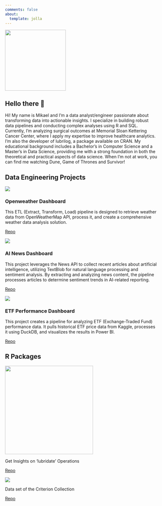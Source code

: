 ---
comments: false
about:
  template: jolla
---


::: {}
![](images/headshot.png){.profile-image width="200px"}
:::


## Hello there 👋

::: {#hero-heading .profile-box}
Hi! My name is Mikael and I'm a data analyst/engineer passionate about transforming data into actionable insights. I specialize in building robust data pipelines and conducting complex analyses using R and SQL. Currently, I'm analyzing surgical outcomes at Memorial Sloan Kettering Cancer Center, where I apply my expertise to improve healthcare analytics. I'm also the developer of lubrilog, a package available on CRAN. My educational background includes a Bachelor's in Computer Science and a Master's in Data Science, providing me with a strong foundation in both the theoretical and practical aspects of data science. When I'm not at work, you can find me watching Dune, Game of Thrones and Survivor!
:::

## Data Engineering Projects


::: {layout-ncol=3 .blog-grid}
::: {.blog-card}
![](images/openweather.png)

### Openweather Dashboard

This ETL (Extract, Transform, Load) pipeline is designed to retrieve weather data from OpenWeatherMap API, process it, and create a comprehensive weather data analysis solution.


[Repo](https://github.com/arrismo/openweathermap-etl){.repo-link}

:::

::: {.blog-card}
![](images/news.png)

### AI News Dashboard

This project leverages the News API to collect recent articles about artificial intelligence, utilizing TextBlob for natural language processing and sentiment analysis. By extracting and analyzing news content, the pipeline processes articles to determine sentiment trends in AI-related reporting. 


[Repo](https://github.com/arrismo/news-dashboard){.repo-link}

:::

::: {.blog-card}
![](images/epic.png)

### ETF Performance Dashboard

This project creates a pipeline for analyzing ETF (Exchange-Traded Fund) performance data. It pulls historical ETF price data from Kaggle, processes it using DuckDB, and visualizes the results in Power BI.


[Repo](https://github.com/arrismo/epic-etf){.repo-link}
:::
:::




## R Packages

::: {layout-ncol=2}
::: {.blog-card-package}
![](images/lubrilog.png){width=290}


Get Insights on 'lubridate' Operations

[Repo](https://github.com/arrismo/lubrilog){.repo-link}
:::

::: {.blog-card-package}
![](images/criterion_hex.png)


Data set of the Criterion Collection

[Repo](https://github.com/arrismo/criterioncollection){.repo-link}
:::

:::

